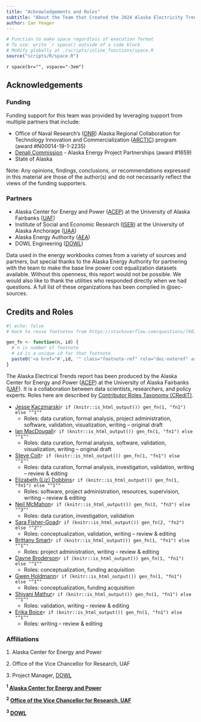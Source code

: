 ```yaml
---
title: "Acknowledgements and Roles"
subtitle: "About the Team that Created the 2024 Alaska Electricity Trends Report"
author: Ian Yeager
---
```


```r

# Function to make space regardless of execution format
# To use: write `r space() outside of a code block
# Modify globally at ./scripts/inline_functions/space.R
source("scripts/R/space.R")

```

`r space(br="", vspace="-3em")`

## Acknowledgements

### Funding

Funding support for this team was provided by leveraging support from multiple partners that include: 

- Office of Naval Research's ([ONR](https://www.onr.navy.mil/)) Alaska Regional Collaboration for Technology Innovation and Commercialization ([ARCTIC](https://thearcticprogram.net/about/)) program  (award #N00014-19-1-2235)
- [Denali Commission](https://www.denali.gov) - Alaska Energy Project Partnerships (award #1659)
- State of Alaska

Note: Any opinions, findings, conclusions, or recommendations expressed in this material are those of the author(s) and do not necessarily reflect the views of the funding supporters.

### Partners

- Alaska Center for Energy and Power ([ACEP](https://www.uaf.edu/acep/)) at the University of Alaska Fairbanks ([UAF](https://www.uaf.edu/uaf/index.php))
- Institute of Social and Economic Research ([ISER](https://iseralaska.org)) at the University of Alaska Anchorage ([UAA](https://www.uaa.alaska.edu))
- Alaska Energy Authority ([AEA](https://www.akenergyauthority.org/))
- DOWL Engineering ([DOWL](https://www.dowl.com/))

Data used in the energy workbooks comes from a variety of sources and partners, but special thanks to the Alaska Energy Authority for partnering with the team to make the base line power cost equalization datasets available. Without this openness, this report would not be possible. We would also like to thank the utilities who responded directly when we had questions. A full list of these organizations has been complied in @sec-sources.

## Credits and Roles  {#sec-contacts}

```r
#| echo: false
# Hack to reuse footnotes from https://stackoverflow.com/questions/74632879/use-footnote-multiple-times-in-html-quarto

gen_fn <- function(n, id) {
  # n is number of footnote
  # id is a unique id for that footnote
  paste0('<a href="#',id, '" class="footnote-ref" role="doc-noteref" aria-expanded="false"><sup>', n, '</sup></a>')
}
```

The Alaska Electrical Trends report has been produced by the Alaska Center for Energy and Power ([ACEP](https://www.uaf.edu/acep/)) at the University of Alaska Fairbanks ([UAF](https://www.uaf.edu/uaf/index.php)). It is a collaboration between data scientists, researchers, and policy experts. Roles here are described by [Contributor Roles Taxonomy (CRediT)](https://credit.niso.org/).


* [Jesse Kaczmarski](https://www.uaf.edu/acep/about/our-team/jesse-kaczmarski.php)`r if (knitr::is_html_output()) gen_fn(1, "fn1") else "^1^"`
  * Roles: data curation, formal analysis, project administration, software, validation, visualization, writing – original draft

* [Ian MacDougall](https://www.uaf.edu/acep/about/our-team/ian-macdougall.php)`r if (knitr::is_html_output()) gen_fn(1, "fn1") else "^1^"`
  * Roles: data curation, formal analysis, software, validation, visualization, writing – original draft

* [Steve Colt](https://www.uaf.edu/acep/about/our-team/steve-colt.php)`r if (knitr::is_html_output()) gen_fn(1, "fn1") else "^1^"`
  * Roles: data curation, formal analysis, investigation, validation, writing – review & editing

* [Elizabeth (Liz) Dobbins](https://www.uaf.edu/acep/about/our-team/elizabeth-dobbins.php)`r if (knitr::is_html_output()) gen_fn(1, "fn1") else "^1^"`
  * Roles: software, project administration, resources, supervision, writing – review & editing

* [Neil McMahon](https://www.dowl.com)`r if (knitr::is_html_output()) gen_fn(3, "fn3") else "^3^"`
  * Roles: data curation, investigation, validation

* [Sara Fisher-Goad](https://www.uaf.edu/research/contact-us/index.php)`r if (knitr::is_html_output()) gen_fn(2, "fn2") else "^2^"`
  * Roles: conceptualization, validation, writing – review & editing

* [Brittany Smart](https://www.uaf.edu/acep/about/our-team/brittany-smart.php)`r if (knitr::is_html_output()) gen_fn(1, "fn1") else "^1^"`
  * Roles: project administration, writing – review & editing

* [Dayne Broderson](https://www.uaf.edu/acep/about/our-team/dayne-broderson.php)`r if (knitr::is_html_output()) gen_fn(1, "fn1") else "^1^"`
  * Roles: conceptualization, funding acquisition

* [Gwen Holdmann](https://www.uaf.edu/acep/about/our-team/gwen-holdmann.php)`r if (knitr::is_html_output()) gen_fn(1, "fn1") else "^1^"`
  * Roles: conceptualization, funding acquisition

* [Shivani Mathur](https://www.uaf.edu/acep/about/our-team/shivani-mathur.php)`r if (knitr::is_html_output()) gen_fn(1, "fn1") else "^1^"`
  * Roles: validation, writing – review & editing

* [Erika Boice](https://www.uaf.edu/acep/about/our-team/erika-boice.php)`r if (knitr::is_html_output()) gen_fn(1, "fn1") else "^1^"`
  * Roles: writing – review & editing

### Affiliations

```{=html}
<footer>
  <ol  style="padding-left: 1rem;">
    <li id="fn1"><p>Alaska Center for Energy and Power</p></li>
    <li id="fn3"><p>Office of the Vice Chancellor for Research, UAF</p></li>
    <li id="fn3"><p>Project Manager, <a href="https://www.dowl.com/">DOWL</a></p></li>
  </ol>
</footer>
```

::: {.content-visible when-format="pdf"} 

**^1^ [Alaska Center for Energy and Power](https://www.uaf.edu/acep/)</span>**  

\vspace{1em}

**^2^ [Office of the Vice Chancellor for Research, UAF](https://www.uaf.edu/research/)**  

\vspace{1em}

**^3^ [DOWL](https://www.dowl.com)**  

:::

